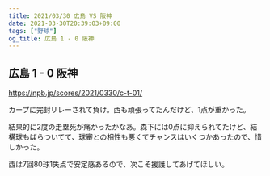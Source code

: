 ```yaml
---
title: 2021/03/30 広島 VS 阪神
date: 2021-03-30T20:39:03+09:00
tags: ["野球"]
og_title: 広島 1 - 0 阪神
---
```


## 広島 1 - 0 阪神

https://npb.jp/scores/2021/0330/c-t-01/


カープに完封リレーされて負け。西も頑張ってたんだけど、1点が重かった。

結果的に2度の走塁死が痛かったかなあ。森下には0点に抑えられてたけど、結構球もばらついてて、球審との相性も悪くてチャンスはいくつかあったので、惜しかった。

西は7回80球1失点で安定感あるので、次こそ援護してあげてほしい。

